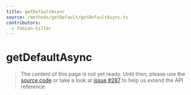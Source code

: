 ```yaml
---
title: getDefaultAsync
source: /methods/getDefault/getDefaultAsync.ts
contributors:
  - fabian-hiller
---
```


# getDefaultAsync

> The content of this page is not yet ready. Until then, please use the [source code](https://github.com/fabian-hiller/valibot/blob/main/library/src/methods/getDefault/getDefaultAsync.ts) or take a look at [issue #287](https://github.com/fabian-hiller/valibot/issues/287) to help us extend the API reference.
